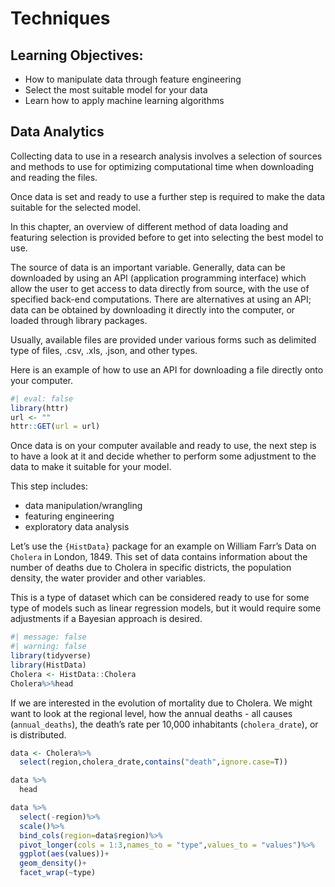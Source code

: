 # Techniques {#sec-02.1-Techniques}

::: {.callout}
## Learning Objectives: 

- How to manipulate data through feature engineering
- Select the most suitable model for your data
- Learn how to apply machine learning algorithms
:::


## Data Analytics

Collecting data to use in a research analysis involves a selection of sources and methods to use for optimizing computational time when downloading and reading the files.

Once data is set and ready to use a further step is required to make the data suitable for the selected model.

In this chapter, an overview of different method of data loading and featuring selection is provided before to get into selecting the best model to use.

The source of data is an important variable. Generally, data can be downloaded by using an API (application programming interface) which allow the user to get access to data directly from source, with the use of specified back-end computations. There are alternatives at using an API; data can be obtained by downloading it directly into the computer, or loaded through library packages.

Usually, available files are provided under various forms such as delimited type of files, .csv, .xls, .json, and other types.

Here is an example of how to use an API for downloading a file directly onto your computer.

```r
#| eval: false
library(httr)
url <- ""
httr::GET(url = url)
```

Once data is on your computer available and ready to use, the next step is to have a look at it and decide whether to perform some adjustment to the data to make it suitable for your model.

This step includes:

-   data manipulation/wrangling
-   featuring engineering
-   exploratory data analysis

Let's use the `{HistData}` package for an example on William Farr's Data on `Cholera` in London, 1849. This set of data contains information about the number of deaths due to Cholera in specific districts, the population density, the water provider and other variables.

This is a type of dataset which can be considered ready to use for some type of models such as linear regression models, but it would require some adjustments if a Bayesian approach is desired.

```r
#| message: false
#| warning: false
library(tidyverse)
library(HistData)
Cholera <- HistData::Cholera
Cholera%>%head
```

If we are interested in the evolution of mortality due to Cholera. We might want to look at the regional level, how the annual deaths - all causes (`annual_deaths`), the death's rate per 10,000 inhabitants (`cholera_drate`), or is distributed.

```r
data <- Cholera%>%
  select(region,cholera_drate,contains("death",ignore.case=T))

data %>%
  head
```

```r
data %>%
  select(-region)%>%
  scale()%>%
  bind_cols(region=data$region)%>%
  pivot_longer(cols = 1:3,names_to = "type",values_to = "values")%>%
  ggplot(aes(values))+
  geom_density()+
  facet_wrap(~type)
```
